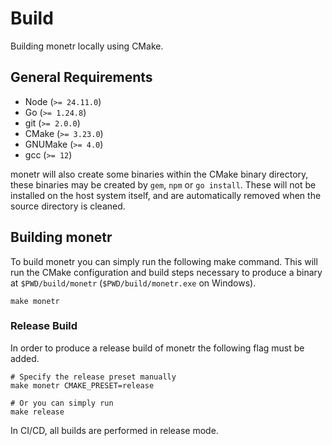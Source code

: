 
# Build

Building monetr locally using CMake.

## General Requirements

- Node (`>= 24.11.0`)
- Go (`>= 1.24.8`)
- git (`>= 2.0.0`)
- CMake (`>= 3.23.0`)
- GNUMake (`>= 4.0`)
- gcc (`>= 12`)

monetr will also create some binaries within the CMake binary directory, these binaries may be created by `gem`, `npm`
or `go install`. These will not be installed on the host system itself, and are automatically removed when the source
directory is cleaned.

## Building monetr

To build monetr you can simply run the following make command. This will run the CMake configuration and build steps
necessary to produce a binary at `$PWD/build/monetr` (`$PWD/build/monetr.exe` on Windows).

```shell filename="Shell"
make monetr
```

### Release Build

In order to produce a release build of monetr the following flag must be added.

```shell filename="Shell"
# Specify the release preset manually
make monetr CMAKE_PRESET=release

# Or you can simply run
make release
```

<Callout type="info">
  In CI/CD, all builds are performed in release mode.
</Callout>


